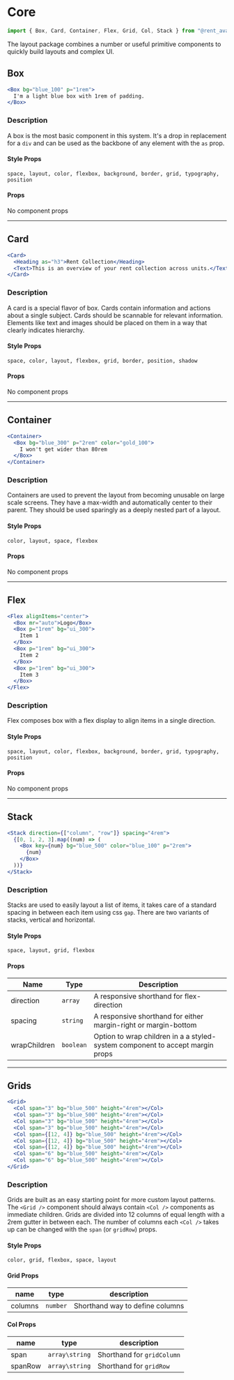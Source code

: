 
<Meta title="Packages / Core" />

# Core

```js
import { Box, Card, Container, Flex, Grid, Col, Stack } from "@rent_avail/core"
```

The layout package combines a number or useful primitive components to quickly build layouts and complex UI.

## Box

```jsx live
<Box bg="blue_100" p="1rem">
  I'm a light blue box with 1rem of padding.
</Box>
```

### Description

A box is the most basic component in this system. It's a drop in replacement for a `div` and can be used as the backbone of any element with the `as` prop.

#### Style Props

`space, layout, color, flexbox, background, border, grid, typography, position`

#### Props

No component props

---

## Card

```jsx live
<Card>
  <Heading as="h3">Rent Collection</Heading>
  <Text>This is an overview of your rent collection across units.</Text>
</Card>
```

### Description

A card is a special flavor of box. Cards contain information and actions about a single subject. Cards should be scannable for relevant information. Elements like text and images should be placed on them in a way that clearly indicates hierarchy.

#### Style Props

`space, color, layout, flexbox, grid, border, position, shadow`

#### Props

No component props

---

## Container

```jsx live
<Container>
  <Box bg="blue_300" p="2rem" color="gold_100">
    I won't get wider than 80rem
  </Box>
</Container>
```

### Description

Containers are used to prevent the layout from becoming unusable on large scale screens. They have a max-width and automatically center to their parent. They should be used sparingly as a deeply nested part of a layout.

#### Style Props

`color, layout, space, flexbox`

#### Props

No component props

---

## Flex

```jsx live
<Flex alignItems="center">
  <Box mr="auto">Logo</Box>
  <Box p="1rem" bg="ui_300">
    Item 1
  </Box>
  <Box p="1rem" bg="ui_300">
    Item 2
  </Box>
  <Box p="1rem" bg="ui_300">
    Item 3
  </Box>
</Flex>
```

### Description

Flex composes box with a flex display to align items in a single direction.

#### Style Props

`space, layout, color, flexbox, background, border, grid, typography, position`

#### Props

No component props

---

## Stack

```jsx live
<Stack direction={["column", "row"]} spacing="4rem">
  {[0, 1, 2, 3].map((num) => (
    <Box key={num} bg="blue_500" color="blue_100" p="2rem">
      {num}
    </Box>
  ))}
</Stack>
```

### Description

Stacks are used to easily layout a list of items, it takes care of a standard spacing in between each item using css `gap`. There are two variants of stacks, vertical and horizontal.

#### Style Props

`space, layout, grid, flexbox`

#### Props

| Name         | Type      | Description                                                                   |
| ------------ | --------- | ----------------------------------------------------------------------------- |
| direction    | `array`   | A responsive shorthand for flex-direction                                     |
| spacing      | `string`  | A responsive shorthand for either margin-right or margin-bottom               |
| wrapChildren | `boolean` | Option to wrap children in a a styled-system component to accept margin props |

---

## Grids

```jsx live
<Grid>
  <Col span="3" bg="blue_500" height="4rem"></Col>
  <Col span="3" bg="blue_500" height="4rem"></Col>
  <Col span="3" bg="blue_500" height="4rem"></Col>
  <Col span="3" bg="blue_500" height="4rem"></Col>
  <Col span={[12, 4]} bg="blue_500" height="4rem"></Col>
  <Col span={[12, 4]} bg="blue_500" height="4rem"></Col>
  <Col span={[12, 4]} bg="blue_500" height="4rem"></Col>
  <Col span="6" bg="blue_500" height="4rem"></Col>
  <Col span="6" bg="blue_500" height="4rem"></Col>
</Grid>
```

### Description

Grids are built as an easy starting point for more custom layout patterns. The `<Grid />` component should always contain `<Col />` components as immediate children. Grids are divided into 12 columns of equal length with a 2rem gutter in between each. The number of columns each `<Col />` takes up can be changed with the `span` (or `gridRow`) props.

#### Style Props

`color, grid, flexbox, space, layout`

#### Grid Props

| name    | type     | description                     |
| ------- | -------- | ------------------------------- |
| columns | `number` | Shorthand way to define columns |

#### Col Props

| name    | type           | description                |
| ------- | -------------- | -------------------------- |
| span    | `array\string` | Shorthand for `gridColumn` |
| spanRow | `array\string` | Shorthand for `gridRow`    |
